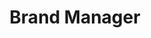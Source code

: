 ---
name: Maria Smal
active: false
title: Brand Manager
excerpt: "The amazing Maria Smal. Maria, a graduate from the University of Nebraska-Lincoln, was a Brand Manager for Pixel Bakery."
details:
  - almaMater: university of nebraska-lincoln
  - pronoun: she/her
  - joinedPB: May 2021
socials:
headshotFun: /img/team/pixel-bakery-maria-smol.jpg
headshotSmiling: /img/team/pixel-bakery-maria-smol.jpg
avatar: /img/team/pixel-bakery-maria-smal-avatar.jpg
headshotSerious: /img/team/pixel-bakery-maria-smol.jpg
---